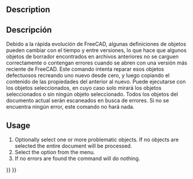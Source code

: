 <languages/>

{{Docnav
|[[Draft_ApplyStyle|ApplyStyle]]
|[[Draft_ShowSnapBar|ShowSnapBar]]
|[[Draft_Workbench|Draft]]
|IconL=Draft_ApplyStyle.svg
|IconR=Draft_ShowSnapBar.svg
|IconC=Workbench_Draft.svg
}}

<div class="mw-translate-fuzzy">
{{GuiCommand/es
|Name=Draft Heal
|Name/es=Draft Heal
|Workbenches=[[Draft_Workbench|Draft]], [[Arch_Workbench|Arch]]
|MenuLocation=Draft → Utilities → Heal
}}
</div>

==Description== 

<div class="mw-translate-fuzzy">
== Descripción ==
Debido a la rápida evolución de FreeCAD, algunas definiciones de objetos pueden cambiar con el tiempo y entre versiones, lo que hace que algunos objetos de borrador encontrados en archivos anteriores no se carguen correctamente o contengan errores cuando se abren con una versión más reciente de FreeCAD. Este comando intenta reparar esos objetos defectuosos recreando uno nuevo desde cero, y luego copiando el contenido de las propiedades del anterior al nuevo. Puede ejecutarse con los objetos seleccionados, en cuyo caso solo mirará los objetos seleccionados o sin ningún objeto seleccionado. Todos los objetos del documento actual serán escaneados en busca de errores. Si no se encuentra ningún error, este comando no hará nada.
</div>

==Usage== 

# Optionally select one or more problematic objects. If no objects are selected the entire document will be processed.
# Select the {{MenuCommand|Utilities → [[Image:Draft_Heal.svg|16px]] Heal}} option from the menu.
# If no errors are found the command will do nothing.


{{Docnav
|[[Draft_ApplyStyle|ApplyStyle]]
|[[Draft_ShowSnapBar|ShowSnapBar]]
|[[Draft_Workbench|Draft]]
|IconL=Draft_ApplyStyle.svg
|IconR=Draft_ShowSnapBar.svg
|IconC=Workbench_Draft.svg
}}

{{Draft Tools navi{{#translation:}}}}
{{Userdocnavi{{#translation:}}}}